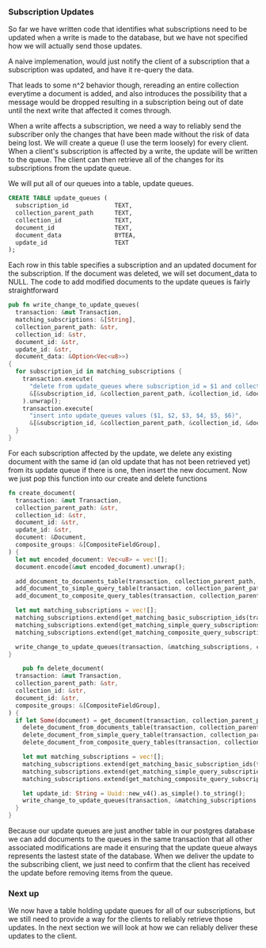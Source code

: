 ### Subscription Updates

So far we have written code that identifies what subscriptions need to be
updated when a write is made to the database, but we have not specified how we will
actually send those updates.

A naive implemenation, would just notify the client of a subscription that a
subscription was updated, and have it re-query the data.

That leads to some n^2 behavior though, rereading an entire collection everytime
a document is added, and also introduces the possibility that a
message would be dropped resulting in a subscription being out of date until the
next write that affected it comes through.

When a write affects a subscription, we need a way to reliably send the subscriber
only the changes that have been made without the risk of data being lost. We will create a
queue (I use the term loosely) for every client. When a
client's subscription is affected by a write, the update will be written to the queue.
The client can then retrieve all of the changes for its subscriptions from the
update queue.

We will put all of our queues into a table, update queues.

```sql
CREATE TABLE update_queues (
  subscription_id             TEXT,
  collection_parent_path      TEXT,
  collection_id               TEXT,
  document_id                 TEXT,
  document_data               BYTEA,
  update_id                   TEXT
);
```

Each row in this table specifies a subscription and an updated document for the
subscription. If the document was deleted, we will set document_data to NULL.
The code to add modified documents to the update queues is fairly straightforward

```rust
pub fn write_change_to_update_queues(
  transaction: &mut Transaction,
  matching_subscriptions: &[String],
  collection_parent_path: &str,
  collection_id: &str,
  document_id: &str,
  update_id: &str,
  document_data: &Option<Vec<u8>>)
{
  for subscription_id in matching_subscriptions {
    transaction.execute(
      "delete from update_queues where subscription_id = $1 and collection_parent_path = $2 and collection_id = $3 and document_id = $4",
      &[&subscription_id, &collection_parent_path, &collection_id, &document_id],
    ).unwrap();
    transaction.execute(
      "insert into update_queues values ($1, $2, $3, $4, $5, $6)",
      &[&subscription_id, &collection_parent_path, &collection_id, &document_id, &document_data, &update_id]).unwrap();
  }
}
```

For each subscription affected by the update, we delete any existing document 
with the same id (an old update that has not been retrieved yet) from its 
update queue if there is one, then insert the new document. Now we just
pop this function into our create and delete functions

```rust
fn create_document(
  transaction: &mut Transaction,
  collection_parent_path: &str,
  collection_id: &str,
  document_id: &str,
  update_id: &str,
  document: &Document,
  composite_groups: &[CompositeFieldGroup],
) {
  let mut encoded_document: Vec<u8> = vec![];
  document.encode(&mut encoded_document).unwrap();

  add_document_to_documents_table(transaction, collection_parent_path, collection_id, document_id, update_id, &encoded_document);
  add_document_to_simple_query_table(transaction, collection_parent_path, collection_id, document_id, document);
  add_document_to_composite_query_tables(transaction, collection_parent_path, collection_id, document_id, document, composite_groups);

  let mut matching_subscriptions = vec![];
  matching_subscriptions.extend(get_matching_basic_subscription_ids(transaction, collection_parent_path, collection_id, document_id).into_iter());
  matching_subscriptions.extend(get_matching_simple_query_subscriptions(transaction, collection_parent_path, collection_id, document).into_iter());
  matching_subscriptions.extend(get_matching_composite_query_subscriptions(transaction, document, composite_groups).into_iter());

  write_change_to_update_queues(transaction, &matching_subscriptions, collection_parent_path, collection_id, document_id, update_id, &Some(encoded_document));
}
```

```rust
	pub fn delete_document(
  transaction: &mut Transaction,
  collection_parent_path: &str,
  collection_id: &str,
  document_id: &str,
  composite_groups: &[CompositeFieldGroup],
) {
  if let Some(document) = get_document(transaction, collection_parent_path, collection_id, document_id) {
    delete_document_from_documents_table(transaction, collection_parent_path, collection_id, document_id);
    delete_document_from_simple_query_table(transaction, collection_parent_path, collection_id, document_id);
    delete_document_from_composite_query_tables(transaction, collection_parent_path, collection_id, document_id, composite_groups);

    let mut matching_subscriptions = vec![];
    matching_subscriptions.extend(get_matching_basic_subscription_ids(transaction, collection_parent_path, collection_id, document_id).into_iter());
    matching_subscriptions.extend(get_matching_simple_query_subscriptions(transaction, collection_parent_path, collection_id, &document).into_iter());
    matching_subscriptions.extend(get_matching_composite_query_subscriptions(transaction, &document, composite_groups).into_iter());

    let update_id: String = Uuid::new_v4().as_simple().to_string();
    write_change_to_update_queues(transaction, &matching_subscriptions, collection_parent_path, collection_id, document_id, &update_id, &None);
  }
}
```

Because our update queues are just another table in our postgres database we can add documents
to the queues in the same transaction that all other associated
modifications are made it ensuring that the update queue always represents the 
lastest state of the database. When we deliver the update to the subscribing 
client, we just need to confirm that the client has received the update before 
removing items from the queue.

### Next up

We now have a table holding update queues for all of our subscriptions, but we
still need to provide a way for the clients to reliably retrieve those updates.
In the next section we will look at how we can reliably deliver these updates to
the client.
